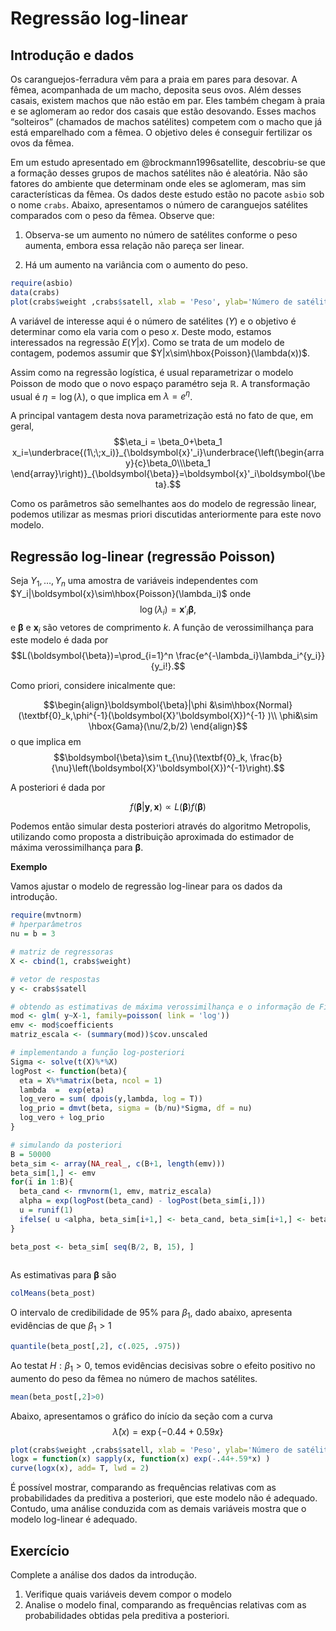 # Regressão log-linear

## Introdução e dados


Os caranguejos-ferradura vêm para a praia em pares para desovar. A fêmea, acompanhada de um macho, deposita seus ovos. Além desses casais, existem machos que não estão em par. Eles também chegam à praia e se aglomeram ao redor dos casais que estão desovando. Esses machos "solteiros" (chamados de machos satélites) competem com o macho que já está emparelhado com a fêmea. O objetivo deles é conseguir fertilizar os ovos da fêmea.

Em um estudo apresentado em @brockmann1996satellite, descobriu-se que a formação desses grupos de machos satélites não é aleatória. Não são fatores do ambiente que determinam onde eles se aglomeram, mas sim características da fêmea. Os dados deste estudo estão no pacote `asbio` sob o nome `crabs`. Abaixo, apresentamos o número de caranguejos satélites comparados com o peso da fêmea. Observe que:

1. Observa-se um aumento no número de satélites conforme o peso aumenta, embora essa relação não pareça ser linear.

2. Há um aumento na variância com o aumento do peso.
 
```r
require(asbio)
data(crabs)
plot(crabs$weight ,crabs$satell, xlab = 'Peso', ylab='Número de satélites')
```

A variável de interesse aqui é o número de satélites ($Y$) e o objetivo é determinar como ela varia com o peso $x$. Deste modo, estamos interessados na regressão $E(Y|x)$. Como se trata de um modelo de contagem, podemos assumir que $Y|x\sim\hbox{Poisson}(\lambda(x))$. 

Assim como na regressão logística, é usual reparametrizar o modelo Poisson de modo que o novo espaço paramétro seja $\mathbb{R}$. A transformação usual é $\eta=\log(\lambda)$, o que implica em $\lambda=e^\eta$. 

A principal vantagem desta nova parametrização está no fato de que, em geral, 
$$\eta_i = \beta_0+\beta_1 x_i=\underbrace{(1\;\;x_i)}_{\boldsymbol{x}'_i}\underbrace{\left(\begin{array}{c}\beta_0\\\beta_1 \end{array}\right)}_{\boldsymbol{\beta}}=\boldsymbol{x}'_i\boldsymbol{\beta}.$$

Como os parâmetros são semelhantes aos do modelo de regressão linear, podemos utilizar as mesmas priori discutidas anteriormente para este novo modelo.

## Regressão log-linear (regressão Poisson)

Seja $Y_1,\ldots,Y_n$ uma amostra de variáveis independentes com $Y_i|\boldsymbol{x}\sim\hbox{Poisson}(\lambda_i)$ onde 
$$\log(\lambda_i)=\boldsymbol{x}'_i\boldsymbol{\beta},$$
e $\boldsymbol{\beta}$ e $\boldsymbol{x}_i$ são vetores de comprimento $k$. A função de verossimilhança para este modelo é dada por
$$L(\boldsymbol{\beta})=\prod_{i=1}^n \frac{e^{-\lambda_i}\lambda_i^{y_i}}{y_i!}.$$

Como priori, considere inicalmente que:

$$\begin{align}\boldsymbol{\beta}|\phi &\sim\hbox{Normal}(\textbf{0}_k,\phi^{-1}(\boldsymbol{X}'\boldsymbol{X})^{-1} )\\ \phi&\sim \hbox{Gama}(\nu/2,b/2) \end{align}$$
o que implica em 
$$\boldsymbol{\beta}\sim t_{\nu}(\textbf{0}_k, \frac{b}{\nu}\left(\boldsymbol{X}'\boldsymbol{X})^{-1}\right).$$

A posteriori é dada por

$$f(\boldsymbol{\beta}|\boldsymbol{y},\boldsymbol{x})\propto L(\boldsymbol{\beta})f(\boldsymbol{\beta})$$

Podemos então simular desta posteriori através do algoritmo Metropolis, utilizando como proposta a distribuição aproximada do estimador de máxima verossimilhança para $\boldsymbol{\beta}$.

<div class ='alert alert-info'>
**Exemplo**

Vamos ajustar o modelo de regressão log-linear para os dados da introdução.

```r
require(mvtnorm)
# hperparâmetros
nu = b = 3

# matriz de regressoras
X <- cbind(1, crabs$weight) 

# vetor de respostas
y <- crabs$satell

# obtendo as estimativas de máxima verossimilhança e o informação de Fisher
mod <- glm( y~X-1, family=poisson( link = 'log'))
emv <- mod$coefficients
matriz_escala <- (summary(mod))$cov.unscaled

# implementando a função log-posteriori
Sigma <- solve(t(X)%*%X)
logPost <- function(beta){
  eta = X%*%matrix(beta, ncol = 1)
  lambda  =  exp(eta)
  log_vero = sum( dpois(y,lambda, log = T))
  log_prio = dmvt(beta, sigma = (b/nu)*Sigma, df = nu)
  log_vero + log_prio
}

# simulando da posteriori
B = 50000
beta_sim <- array(NA_real_, c(B+1, length(emv)))
beta_sim[1,] <- emv
for(i in 1:B){
  beta_cand <- rmvnorm(1, emv, matriz_escala)
  alpha = exp(logPost(beta_cand) - logPost(beta_sim[i,]))
  u = runif(1)
  ifelse( u <alpha, beta_sim[i+1,] <- beta_cand, beta_sim[i+1,] <- beta_sim[i,])
}

beta_post <- beta_sim[ seq(B/2, B, 15), ]
  
```

As estimativas para $\boldsymbol{\beta}$ são 

```r
colMeans(beta_post)
```
O intervalo de credibilidade de 95% para $\beta_1$, dado abaixo, apresenta evidências de que $\beta_1>1$
```r
quantile(beta_post[,2], c(.025, .975))
```
Ao testat $H:\beta_1>0$, temos evidências decisivas sobre o efeito positivo no aumento do peso da fêmea no número de machos satélites.
```r
mean(beta_post[,2]>0)
```

Abaixo, apresentamos o gráfico do início da seção com a curva 
$$\hat{\lambda}(x)=\exp\{-0.44+  0.59x\}$$


```r
plot(crabs$weight ,crabs$satell, xlab = 'Peso', ylab='Número de satélites')
logx = function(x) sapply(x, function(x) exp(-.44+.59*x) )
curve(logx(x), add= T, lwd = 2)

```

É possível mostrar, comparando as frequências relativas com as probabilidades da preditiva a posteriori, que este modelo não é adequado. Contudo, uma análise conduzida com as demais variáveis mostra que o modelo log-linear é adequado. 

</div>


## Exercício


Complete a análise dos dados da introdução.

1. Verifique quais variáveis devem compor o modelo
2. Analise o modelo final, comparando as frequências relativas com as probabilidades obtidas pela preditiva a posteriori.
